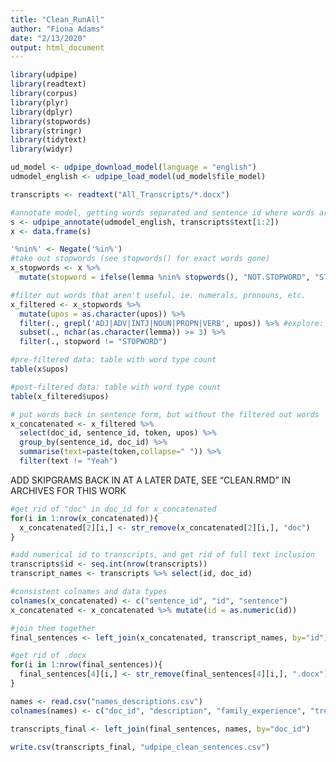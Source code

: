 ```yaml
---
title: "Clean_RunAll"
author: "Fiona Adams"
date: "2/13/2020"
output: html_document
---
```


```r
library(udpipe)
library(readtext)
library(corpus)
library(plyr)
library(dplyr)
library(stopwords)
library(stringr)
library(tidytext)
library(widyr)
```

```r
ud_model <- udpipe_download_model(language = "english")
udmodel_english <- udpipe_load_model(ud_model$file_model)

transcripts <- readtext("All_Transcripts/*.docx")

#annotate model, getting words separated and sentence id where words are taken from
s <- udpipe_annotate(udmodel_english, transcripts$text[1:2])
x <- data.frame(s)
```

```r
'%nin%' <- Negate('%in%')
#take out stopwords (see stopwords() for exact words gone)
x_stopwords <- x %>% 
  mutate(stopword = ifelse(lemma %nin% stopwords(), "NOT.STOPWORD", "STOPWORD"))
```

```r
#filter out words that aren't useful, ie. numerals, pronouns, etc.
x_filtered <- x_stopwords %>% 
  mutate(upos = as.character(upos)) %>%
  filter(., grepl('ADJ|ADV|INTJ|NOUN|PROPN|VERB', upos)) %>% #explore: adv / intj inclusion
  subset(., nchar(as.character(lemma)) >= 3) %>%
  filter(., stopword != "STOPWORD")

#pre-filtered data: table with word type count
table(x$upos)

#post-filtered data: table with word type count
table(x_filtered$upos)
```

```r
# put words back in sentence form, but without the filtered out words
x_concatenated <- x_filtered %>%
  select(doc_id, sentence_id, token, upos) %>% 
  group_by(sentence_id, doc_id) %>% 
  summarise(text=paste(token,collapse=" ")) %>%
  filter(text != "Yeah")
```

ADD SKIPGRAMS BACK IN AT A LATER DATE, SEE "CLEAN.RMD" IN ARCHIVES FOR THIS WORK
<!-- ```{r} -->
<!-- # clean dataframe by concatenating words that appear together relatively often -->
<!-- # https://multithreaded.stitchfix.com/blog/2017/10/18/stop-using-word2vec/ -->

<!-- #Get skipgram probabilities -->
<!-- tidy_skipgrams <- x_concatenated %>% -->
<!--     unnest_tokens(ngram, text, token = "ngrams", n=2) %>% #sets sliding window of 2 -->
<!--     mutate(skipgramID = row_number()) %>% #set row number as the ID -->
<!--     unnest_tokens(word, ngram) -->

<!-- #using counts and proportions, finds skipgram probabilities -->
<!-- skipgram_probs <- tidy_skipgrams %>% -->
<!--     pairwise_count(word, skipgramID, diag = TRUE, sort = TRUE) %>% -->
<!--     mutate(p = n / sum(n)) -->

<!-- #find probability of each word occurring in this corpus -->
<!-- unigram_probs <- x_concatenated %>% -->
<!--     unnest_tokens(word, text) %>% -->
<!--     count(word, sort = TRUE) %>% -->
<!--     mutate(p = n / sum(n)) -->

<!-- #normalize it: how often  -->
<!-- normalized_prob <- skipgram_probs %>% -->
<!--     filter(n > 20) %>% -->
<!--     rename(word1 = item1, word2 = item2) %>% -->
<!--     left_join(unigram_probs %>% -->
<!--                   select(word1 = word, p1 = p), -->
<!--               by = "word1") %>% -->
<!--     left_join(unigram_probs %>% -->
<!--                   select(word2 = word, p2 = p), -->
<!--               by = "word2") %>% -->
<!--     mutate(p_together = p / p1 / p2) -->

<!-- # filters just the places where where item1 != item2 and concatenates these words -->
<!-- normalized_prob <- normalized_prob %>% -->
<!--     dplyr::filter(word1!=word2) %>% -->
<!--     mutate( -->
<!--         concatenate = paste(word1, word2, sep = "_"), -->
<!--         pattern = paste(word1, word2), -->
<!--     ) -->

<!-- x_concatenated <- x_concatenated %>% -->
<!--     mutate( -->
<!--         X = NULL, -->
<!--         text = as.character(text) -->
<!--     ) -->

<!-- #Concatenate all words that fit the normalized probability threshold? -->
<!-- for (i in 1:length(normalized_prob$pattern)) { -->
<!--     x_concatenated$text <- str_replace_all(x_concatenated$text, normalized_prob$pattern[i], normalized_prob$concatenate[i]) -->
<!-- } -->
<!-- ``` -->

```r
#get rid of "doc" in doc_id for x_concatenated
for(i in 1:nrow(x_concatenated)){
  x_concatenated[2][i,] <- str_remove(x_concatenated[2][i,], "doc")
}

#add numerical id to transcripts, and get rid of full text inclusion
transcripts$id <- seq.int(nrow(transcripts))
transcript_names <- transcripts %>% select(id, doc_id)

#consistent colnames and data types
colnames(x_concatenated) <- c("sentence_id", "id", "sentence")
x_concatenated <- x_concatenated %>% mutate(id = as.numeric(id))

#join them together
final_sentences <- left_join(x_concatenated, transcript_names, by="id")

#get rid of .docx
for(i in 1:nrow(final_sentences)){
  final_sentences[4][i,] <- str_remove(final_sentences[4][i,], ".docx")
}
```

```r
names <- read.csv("names_descriptions.csv")
colnames(names) <- c("doc_id", "description", "family_experience", "treatment_prof", "personal_experience")

transcripts_final <- left_join(final_sentences, names, by="doc_id")
```

```r
write.csv(transcripts_final, "udpipe_clean_sentences.csv")
```


